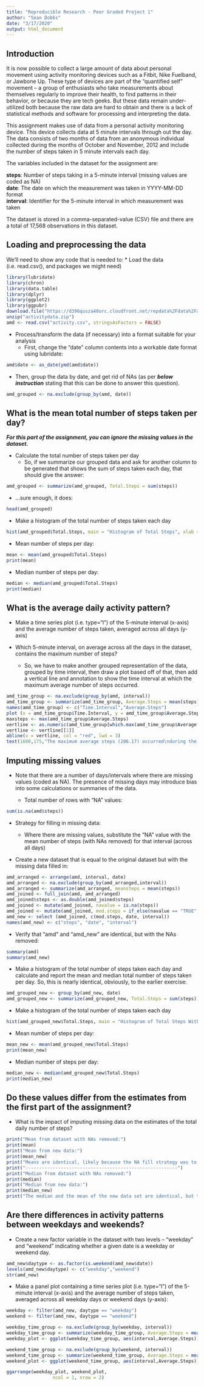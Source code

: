 ---
title: "Reproducible Research - Peer Graded Project 1"
author: "Sean Dobbs"
date: "3/17/2020"
output: html_document
---
## Introduction

It is now possible to collect a large amount of data about personal movement using activity monitoring devices such as a Fitbit, Nike Fuelband, or Jawbone Up. These type of devices are part of the “quantified self” movement – a group of enthusiasts who take measurements about themselves regularly to improve their health, to find patterns in their behavior, or because they are tech geeks. But these data remain under-utilized both because the raw data are hard to obtain and there is a lack of statistical methods and software for processing and interpreting the data.

This assignment makes use of data from a personal activity monitoring device. This device collects data at 5 minute intervals through out the day. The data consists of two months of data from an anonymous individual collected during the months of October and November, 2012 and include the number of steps taken in 5 minute intervals each day.

The variables included in the dataset for the assignment are:

**steps**: Number of steps taking in a 5-minute interval (missing values are coded as NA)   
**date**: The date on which the measurement was taken in YYYY-MM-DD format   
**interval**: Identifier for the 5-minute interval in which measurement was taken   

The dataset is stored in a comma-separated-value (CSV) file and there are a total of 17,568 observations in this dataset.

## Loading and preprocessing the data

We'll need to show any code that is needed to:
* Load the data (i.e. read.csv(), and packages we might need)

```{r read_data, echo = TRUE}
library(lubridate)
library(chron)
library(data.table)
library(dplyr)
library(ggplot2)
library(ggpubr)
download.file("https://d396qusza40orc.cloudfront.net/repdata%2Fdata%2Factivity.zip", destfile = "activitydata.zip")
unzip("activitydata.zip")
amd <- read.csv("activity.csv", stringsAsFactors = FALSE)
```
* Process/transform the data (if necessary) into a format suitable for your analysis
  + First, change the "date" column contents into a workable date format using lubridate:

```{r date_format, echo = TRUE}
amd$date <- as_date(ymd(amd$date))
```
  + Then, group the data by date, and get rid of NAs (as per ***below instruction*** stating that this can be done to answer this question).

```{r group_data, echo = TRUE}
amd_grouped <- na.exclude(group_by(amd, date))
```
## What is the mean total number of steps taken per day?
***For this part of the assignment, you can ignore the missing values in the dataset.***

* Calculate the total number of steps taken per day
  + So, if we summarize our grouped data and ask for another column to be generated that shows the sum of steps taken each day, that should give the answer:

```{r sum_steps, echo = TRUE}
amd_grouped <- summarize(amd_grouped, Total.Steps = sum(steps))
```
  + ...sure enough, it does:
```{r sum_table, echo = FALSE}
head(amd_grouped)
```

* Make a histogram of the total number of steps taken each day
```{r histogram_generator, echo = TRUE}
hist(amd_grouped$Total.Steps, main = "Histogram of Total Steps", xlab = "Total Number of Steps Taken", ylab = "Total Number of Days in Range", col = "brown")
```


* Mean number of steps per day:
```{r mean_steps, echo = TRUE}
mean <- mean(amd_grouped$Total.Steps)
print(mean) 
```
* Median number of steps per day:
```{r median_steps, echo = TRUE}
median <- median(amd_grouped$Total.Steps)
print(median) 
```
## What is the average daily activity pattern?

* Make a time series plot (i.e. type="l") of the 5-minute interval (x-axis) and the average number of steps taken, averaged across all days (y-axis)

* Which 5-minute interval, on average across all the days in the dataset, contains the maximum number of steps?
  + So, we have to make another grouped representation of the data, grouped by time interval, then draw a plot based off of that, then add a vertical line and annotation to show the time interval at which the maximum average number of steps occurred.

```{r draw_ave step_per_interval_plot, echo = TRUE}
amd_time_group <- na.exclude(group_by(amd, interval))
amd_time_group <- summarize(amd_time_group, Average.Steps = mean(steps))
names(amd_time_group) <- c("Time.Interval","Average.Steps")
plot (x = amd_time_group$Time.Interval, y = amd_time_group$Average.Steps, type = "l", main = "Average Daily Activity Summary", xlab = "Daily Time Interval (5 Minute Intervals, Averaged Over All Days)", ylab = "Average Number of Steps", col = "blue")
maxsteps <- max(amd_time_group$Average.Steps)
vertline <- as.numeric(amd_time_group[which.max(amd_time_group$Average.Steps),])
vertline <- vertline[[1]]
abline(v = vertline, col = "red", lwd = 3)
text(1600,175,"The maximum average steps (206.17) occurred\nduring the 5 minute interval between 0835 and 0840\n(8:35 - 8:40am)", cex = 0.55, col = "red")
```

## Imputing missing values

* Note that there are a number of days/intervals where there are missing values (coded as NA). The presence of missing days may introduce bias into some calculations or summaries of the data.

  + Total number of rows with "NA" values:

```{r find_NAs, echo = TRUE}
sum(is.na(amd$steps))
```
* Strategy for filling in missing data:

  + Where there are missing values, substitute the "NA" value with the mean number of steps (with NAs removed) for that interval (across all days)

* Create a new dataset that is equal to the original dataset but with the missing data filled in:

```{r fill_in_NAs, echo = TRUE}
amd_arranged <- arrange(amd, interval, date)
amd_arranged <- na.exclude(group_by(amd_arranged,interval))
amd_arranged <- summarize(amd_arranged, meansteps = mean(steps))
amd_joined <- full_join(amd, amd_arranged)
amd_joined$steps <- as.double(amd_joined$steps)
amd_joined <- mutate(amd_joined, navalue = is.na(steps))
amd_joined <- mutate(amd_joined, mod.steps = if_else(navalue == "TRUE",meansteps,steps))
amd_new <- select (amd_joined, c(mod.steps, date, interval))
names(amd_new) <- c("steps", "date", "interval")
```
* Verify that "amd" and "amd_new" are identical, but with the NAs removed:

```{r verify, echo = TRUE}
summary(amd)
summary(amd_new)
```
* Make a histogram of the total number of steps taken each day and calculate and report the mean and median total number of steps taken per day. So, this is nearly identical, obviously, to the earlier exercise:

```{r sum_steps_new, echo = TRUE}
amd_grouped_new <- group_by(amd_new, date)
amd_grouped_new <- summarize(amd_grouped_new, Total.Steps = sum(steps))
```
* Make a histogram of the total number of steps taken each day
```{r histogram_generator_new, echo = TRUE}
hist(amd_grouped_new$Total.Steps, main = "Histogram of Total Steps With Missing Values Filled", xlab = "Total Number of Steps Taken", ylab = "Total Number of Days in Range", col = "green")
```
* Mean number of steps per day:
```{r mean_steps_new, echo = TRUE}
mean_new <- mean(amd_grouped_new$Total.Steps)
print(mean_new) 
```
* Median number of steps per day:
```{r median_steps_new, echo = TRUE}
median_new <- median(amd_grouped_new$Total.Steps)
print(median_new) 
```

## Do these values differ from the estimates from the first part of the assignment? 
  + What is the impact of imputing missing data on the estimates of the total daily number of steps?

```{r compare, echo = FALSE}
print("Mean from dataset with NAs removed:")
print(mean)
print("Mean from new data:")
print(mean_new)
print("Means are identical, likely because the NA fill strategy was to use means of the data per interval that wasn't missing")
print("--------------------------------------------------------")
print("Median from dataset with NAs removed:")
print(median)
print("Median from new data:")
print(median_new)
print("The median and the mean of the new data set are identical, but the median ticked a bit higher with the new data set, as the addition of more values shifted the middle value to the right a bit")
```

## Are there differences in activity patterns between weekdays and weekends?

* Create a new factor variable in the dataset with two levels – “weekday” and “weekend” indicating whether a given date is a weekday or weekend day.

```{r create_daytype_factor, echo = TRUE}
amd_new$daytype <- as.factor(is.weekend(amd_new$date))
levels(amd_new$daytype) <- c("weekday","weekend")
str(amd_new)
```

* Make a panel plot containing a time series plot (i.e. type="l") of the 5-minute interval (x-axis) and the average number of steps taken, averaged across all weekday days or weekend days (y-axis):

```{r make_panel_plots, echo = TRUE}
weekday <- filter(amd_new, daytype == "weekday")
weekend <- filter(amd_new, daytype == "weekend")

weekday_time_group <- na.exclude(group_by(weekday, interval))
weekday_time_group <- summarize(weekday_time_group, Average.Steps = mean(steps))
weekday_plot <- ggplot(weekday_time_group, aes(interval,Average.Steps))+geom_line(col="blue")+ylim(0,250)+labs(title = "Activity Summary - Weekdays", x = "5 Minute Intervals, Averaged Over All Days", y = "Average Number of Steps")

weekend_time_group <- na.exclude(group_by(weekend, interval))
weekend_time_group <- summarize(weekend_time_group, Average.Steps = mean(steps))
weekend_plot <- ggplot(weekend_time_group, aes(interval,Average.Steps))+geom_line(col="orange")+ylim(0,250)+labs(title = "Activity Summary - Weekends", x = "5 Minute Intervals, Averaged Over All Days", y = "Average Number of Steps")

ggarrange(weekday_plot, weekend_plot, 
                 ncol = 1, nrow = 2)
```
